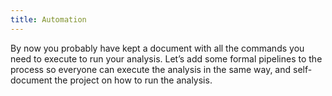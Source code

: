 ```yaml
---
title: Automation
---
```


By now you probably have kept a document with all the commands you need
to execute to run your analysis.
Let's add some formal pipelines to the process so everyone
can execute the analysis in the same way,
and self-document the project on how to run the analysis.
